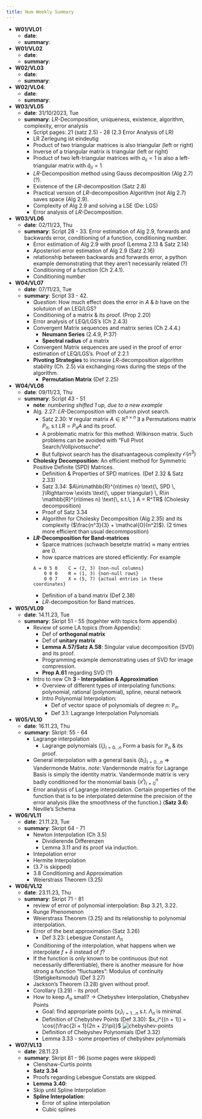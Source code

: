 ```yaml
---
title: Num Weekly Summary
---
```


* **W01/VL01**
  * **date**: 
  * **summary**: 
* **W01/VL02**
  * **date**:
  * **summary**:
* **W02/VL03**
  * **date**:
  * **summary**:
* **W02/VL04**:
  * **date**:
  * **summary**:
* **W03/VL05**
  * **date**: 31/10/2023, Tue
  * **summary**: $LR$-Decomposition, uniqueness, existence, algorithm, complexity, error analysis
    * Script pages: 21 (satz 2.5) - 28 (2.3 Error Analysis of LR)
    * LR Zerlegung ist eindeutig
    * Product of two triangular matrices is also triangular (left or right)
    * Inverse of a triangular matrix is triangular (left or right)
    * Product of two left-triangular matrices with $a_{ii} = 1$ is also a left-triangular matrix with $\tilde{a}_{ii} = 1$
    * $LR$-Decomposition method using Gauss decomposition (Alg 2.7) (?).
    * Existence of the $LR$-decomposition (Satz 2.8)
    * Practical version of $LR$-decomposition Algorithm (not Alg 2.7) saves space (Alg 2.9).
    * Complexity of Alg 2.9 and solving a LSE (De: LGS)
    * Error analysis of $LR$-Decomposition.
* **W03/VL06**
  * **date**: 02/11/23, Thu
  * **summary**: Script 28 - 33. Error estimation of Alg 2.9, forwards and backwards error, conditioning of a function, conditioning number. 
    * Error estimation of Alg 2.9 with proof (Lemma 2.13 & Satz 2.14)
    * Aposteriori error estimation of Alg 2.9 (Satz 2.16)
    * relationship between backwards and forwards error, a python example demonstrating that they aren't necessarily related (?)
    * Conditioning of a function (Ch 2.4.1). 
    * Conditioning number
* **W04/VL07**
  * **date**: 07/11/23, Tue
  * **summary**: Script 33 - 42. 
    * *Question*: How much effect does the error in $A$ & $b$ have on the solutuion of an LEQ/LGS? 
    * Conditioning of a matrix & its proof. (Prop 2.20)
    * Error analysis of LEQ/LGS's (Ch 2.4.3)
    * Convergent Matrix sequences and  matrix series (Ch 2.4.4.)
      * **Neumann Series** (2.4.9, P:37)
      * **Spectral radius** of a matrix
    * Convergent Matrix sequences are used in the proof of error estimation of LEQ/LGS's. Proof of 2.2.1
    * **Pivoting Strategies** to increase $LR$-decomposition algorithm stability (Ch. 2.5) via exchanging rows during the steps of the algorithm.
      * **Permutation Matrix** (Def 2.25)
* **W04/VL08**
  * **date**: 09/11/23, Thu
  * **summary**: Script 43 - 51
    * **note**: *numbering shifted 1 up, due to a new example*
    * Alg. 2.27: $LR$-Decomposition with column pivot search. 
      * Satz 2.30: $\forall$ regular matrix $A \in \mathbb{R}^{n\times n}\, \exists$ a Permutations matrix $P_{\pi}$, s.t $LR = P_{\pi}A$ and its proof.
      * A problematic matrix for this method: Wilkinson matrix. Such problems can be avoided with "Full Pivot Search/Vollpivotsuche". 
      * But fullpivot search has the disatvantageous complexity $\mathcal{O}(n^3)$
    * **Cholesky Decomposition**: An efficient method for Symmetric Positive Definite (SPD) Matrices.
      * Definition & Properties of SPD matrices. (Def 2.32 & Satz 2.33)
      * Satz 3.34: $A\in\mathbb{R}^{n\times n} \text{\, SPD \, }\Rightarrow \exists \text{\, upper triangular} \, R\in \mathbb{R}^{n\times n} \text{\, s.t.\, } A = R^TR$ (Cholesky decomposition) 
      * Proof of Satz 3.34
      * Algorithm for Cholesky Decomposition (Alg 2.35) and its complexity ($\frac{n^3}{3} + \mathcal{O}(n^2)$). (2 times more efficient than usual decommposition)
    * **$LR$-Decomposition for Band-matrices**
      * Sparce matrices (schwach besetzte matrix) $\approx$ many entries are 0. 
      * how sparce matrices are stored efficiently: For example

      ```text
      A = 0 5 0    C = (2, 3) {non-nul columns}
          0 0 0    R = (1, 3) {non-null rows}
          0 0 7    X = (5, 7) {actual entries in these coordinates}
      ```

      * Definition of a band matrix (Def 2.38)
      * $LR$-decomposition for Band matrices. 
* **W05/VL09**
  * **date**: 14.11.23, Tue
  * **summary**: Skript 51 - 55 (togehter with topics form appendix)
    * Review of some LA topics (from Appendix): 
      * Def of **orthogonal matrix**
      * Def of **unitary matrix**
      * **Lemma A.57/Satz A.58**: Singular value decomposition (SVD) and its proof. 
      * Programming example demonstrating uses of SVD for image compression.
      * **Prop A.61** regarding SVD (?)
    * Intro to new Ch **3 - Interpolation & Approximation**
      * Overview of different types of interpolating functions: polynomial, rational (polynomial), spline, neural network
      * Intro Polynomial Interpolation:
        * Def of vector space of polynomials of degree $n$:  $\mathbb{P}_n$. 
        * Def 3.1: Lagrange Interpolation Polynomials
* **W05/VL10**
  * **date**: 16.11.23, Thu
  * **summary**: Skript: 55 - 64
    * Lagrange interpolation
      * Lagrange polynomials $\{l_i\}_{i=0\dots n}$ Form a basis for $\mathbb{P}_n$ & its proof.
    * General interpolation with a general basis $\{b_i\}_{i=0\dots n}$ $\Rightarrow$ Vandermonde Matrix. *note*:  Vandermonde matrix for Lagrange Basis is simply the identity matrix. Vandermonde matrix is very badly conditioned for the monomial basis $\{x^i\}_{i=0}^n$
    * Error analysis of Lagrange interpolation. Certain properties of the function that is to be interpolated determine the precision of the error analysis (like the smoothness of the function.) (**Satz 3.6**)
    * Neville's Schema
* **W06/VL11**
  * **date**: 21.11.23, Tue
  * **summary**: Skript 64 - 71
    * Newton Interpolation (Ch 3.5)
      * Dividierende Differenzen
      * Lemma 3.11 and its proof via induction.
    * Intepolation error
    * Hermite Interpolation 
    * (3.7 is skipped)
    * 3.8 Conditioning and Approximation
    * Weierstrass Theorem (3.25)
* **W06/VL12**
  * **date**: 23.11.23, Thu
  * **summary**: Skript 71 - 81
    * review of error of polynomial interpolation: Bsp 3.21, 3.22. 
    * Runge Phenomenon
    * Weierstrass Theorem (3.25) and its relationship to polynomial interpolation.
    * Error of the best approximation (Satz 3.26)
      * Def 3.23: Lebesgue Constant $\Lambda_n$
    * Conditioning of the interpolation, what happens when we interpolate $f + \delta$ instead of $f$? 
    * If the function is only known to be continuous (but not necessarily differentiable), there is another measure for how strong a function "fluctuates": Modulus of continuity (Stetigkeitsmodul) (Def 3.27)
    * Jackson's Theorem (3.28) given without proof. 
    * Corollary (3.29) - its proof. 
    * How to keep $\Lambda_n$ small? $\rightarrow$ Chebyshev Interpolation, Chebyshev Points
      * Goal: find appropriate points $\{x_i\}_{i=1\dots n}$ s.t. $\Lambda_n$ is minimal. 
      * Definition of Chebyshev Points (Def 3.30): $x_i^{(n + 1)} = \cos{(\frac{2i + 1}{2n + 2}\pi)}$
![chebyshev-points](./imgs/chebyshev-points.png)
      * Definition of Chebyshev Polynomials (Def 3.32)
      * Lemma 3.33 - some properties of chebyshev polynomials
* **W07/VL13**
  * **date**: 28.11.23
  * **summary**: Skript 81 - 96 (some pages were skipped)
    * Clenshaw-Curtis points
    * **Satz 3.34**
    * Proofs regarding Lebesgue Constats are skipped.
    * **Lemma 3.40**: 
    * Skip until Spline Interpolation
    * **Spline Interpolation**:  
      * Error of spline interpolation
      * Cubic splines